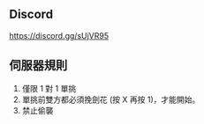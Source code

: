 ## Discord
https://discord.gg/sUjVR95

## 伺服器規則
1. 僅限 1 對 1 單挑
2. 單挑前雙方都必須挽劍花 (按 X 再按 1)，才能開始。
3. 禁止偷襲

